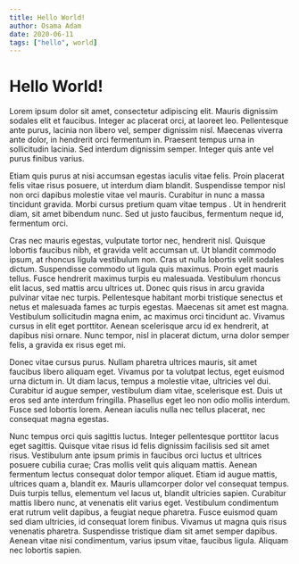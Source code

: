 ```yaml
---
title: Hello World!
author: Osama Adam
date: 2020-06-11
tags: ["hello", world]
---
```


# Hello World!

Lorem ipsum dolor sit amet, consectetur adipiscing elit. Mauris dignissim sodales elit et faucibus.
Integer ac placerat orci, at laoreet leo. Pellentesque ante purus, lacinia non libero vel, semper
dignissim nisl. Maecenas viverra ante dolor, in hendrerit orci fermentum in.
Praesent tempus urna in sollicitudin lacinia. Sed interdum dignissim semper. Integer quis
ante vel purus finibus varius.

Etiam quis purus at nisi accumsan egestas iaculis vitae felis. Proin placerat felis vitae
risus posuere, ut interdum diam blandit. Suspendisse tempor nisl non orci dapibus
molestie vitae vel mauris. Curabitur in nunc a massa tincidunt gravida. Morbi cursus pretium quam vitae tempus
. Ut in hendrerit diam, sit amet bibendum nunc. Sed ut justo faucibus, fermentum neque id, fermentum orci.

Cras nec mauris egestas, vulputate tortor nec, hendrerit nisl. Quisque lobortis faucibus nibh, et gravida velit
accumsan ut. Ut blandit commodo ipsum, at rhoncus ligula vestibulum non. Cras ut nulla lobortis velit sodales
dictum. Suspendisse commodo ut ligula quis maximus. Proin eget mauris tellus. Fusce hendrerit maximus turpis eu
malesuada. Vestibulum rhoncus elit lacus, sed mattis arcu ultrices
ut. Donec quis risus in arcu gravida pulvinar vitae nec
turpis. Pellentesque habitant morbi tristique senectus et netus et malesuada fames ac turpis egestas. Maecenas
sit amet est magna. Vestibulum sollicitudin magna enim, ac maximus orci tincidunt ac. Vivamus cursus in
elit eget porttitor. Aenean scelerisque
arcu id ex hendrerit, at dapibus nisi ornare. Nunc tempor, nisl in placerat dictum, urna
dolor semper felis, a gravida ex risus eget mi.

Donec vitae cursus purus. Nullam pharetra ultrices mauris, sit amet faucibus libero aliquam eget. Vivamus por
ta volutpat lectus, eget euismod urna dictum in. Ut diam lacus, tempus a molestie vitae, ultricies vel dui.
Curabitur id augue semper, vestibulum diam vitae, scelerisque est. Duis ut eros sed ante interdum fringilla.
Phasellus eget leo non odio mollis interdum. Fusce sed lobortis lorem. Aenean iaculis nulla nec tellus placerat,
nec consequat magna egestas.

Nunc tempus orci quis sagittis luctus. Integer pellentesque porttitor lacus eget sagittis. Quisque vitae risus
id felis dignissim facilisis sed sit amet risus. Vestibulum ante ipsum primis in faucibus orci luctus et ultrices
posuere cubilia curae; Cras mollis velit quis aliquam mattis. Aenean fermentum lectus consequat dolor tempor
aliquet. Etiam id augue mattis, ultrices quam a, blandit ex. Mauris ullamcorper dolor vel consequat tempus.
Duis turpis tellus, elementum vel lacus ut, blandit ultricies sapien. Curabitur mattis libero nunc, at venenatis
elit varius eget. Vestibulum condimentum erat rutrum velit dapibus, a feugiat neque pharetra. Fusce euismod quam
sed diam ultricies, id consequat lorem finibus. Vivamus ut magna quis risus venenatis pharetra.
Suspendisse tristique diam sit amet semper dapibus. Aenean vitae nisi condimentum, varius ipsum vitae,
faucibus ligula. Aliquam nec lobortis sapien.
